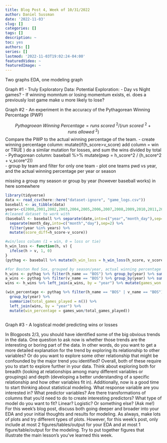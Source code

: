 ```yaml
---
title: Blog Post 4, Week of 10/31/2022
author: Daniel Sussman
date: '2022-11-03'
slug: []
categories: []
tags: []
description: ~
toc: yes
authors: []
series: []
lastmod: '2022-11-03T19:02:24-04:00'
featuredVideo: ~
featuredImage: ~
---
```


Two graphs EDA, one modeling graph

Graph #1 - Truly Exploratory Data: 
Potential Exploration: 
 - Day vs Night games?
 - If winning momntum or losing momentum exists, ei. does a previously lost game make u more     likely to lose?


Graph #2 - An experiment in the accuracy of the Pythagorean Winning Percentage (PWP)

$$Pythagroean\ Winning\ Percentage = runs\ scored\ ^{2} / (run\ scored\ ^{2} + runs\ allowed\  ^{2})$$
Compare the PWP to the actual winning percentage of the team. 
 - create winning percentage column: mutate(if(h_score>v_score) add column = win or TRUE )
      do a similar mutation for losses, and sum the wins divided by total 
 - Pythagorean column: baseball %>% mutate(pwp = h_score^2 / (h_score^2 + v_score^2))  
 - group by team and filter for only one team
 - plot one teams pwd vs year, and the actual winning percentage per year or season 

 missing a group my season or group  by year (however baseball works) in here somewhere 
 
```r
library(tidyverse)
data <- read_csv(here::here("dataset-ignore", "game_logs.csv"))
baseball <- as_tibble(data)
years<-c(2000,2001,2002,2003,2004,2005,2006,2007,2008,2009,2010,2011,2012,2013,2014,2015,2016)
#cleaned dataset to work with
(baseball <- baseball %>% separate(date,into=c("year","month_day"),sep=4) %>% 
  separate(month_day,into=c("month","day"),sep=2) %>% 
  filter(year %in% years) %>% 
  mutate(score_diff=h_score-v_score))

#win/loss column (1 = win, 0 = loss or tie)
h_win_loss <- function(h, v) {
  ifelse(h > v, 1, 0)
}
(pythag <- baseball %>% mutate(h_win_loss = h_win_loss(h_score, v_score)))

#for Boston Red Sox, grouped by season/year, actual winning percentage
h_wins <- pythag %>% filter(h_name == "BOS") %>% group_by(year) %>% summarize(home_games_won = sum(h_win_loss == 1))
a_wins <- pythag %>% filter(v_name == "BOS") %>% group_by(year) %>% summarize(away_games_won = sum(h_win_loss == 0))
wins <- h_wins %>% left_join(a_wins, by = "year") %>% mutate(games_won = home_games_won + away_games_won)

(win_percentage <- pythag %>% filter(h_name == "BOS" | v_name == "BOS") %>% 
  group_by(year) %>% 
  summarize(total_games_played = n()) %>% 
  left_join(wins, by = "year") %>% 
  mutate(win_percentage = games_won/total_games_played))
  
```

Graph #3 - A logistical model predicting wins or losses

In Blogposts 2/3, you should have identified some of the big obvious trends in the data. One question to ask now is whether those trends are the interesting or boring part of the data. In other words, do you want to get a more detailed explanation for the trend by exploring its relationship to other variables? Or do you want to explore some other relationship that might be confounded by the major trend you identified? Overall, both of these require you to start to explore further in your data. Think about exploring both for breadth (looking at relationships among many different variables or groupings) and depth (developing a better understanding of a specific relationship and how other variables fit in).
Additionally, now is a good time to start thinking about statistical modeling. What response variable are you interested in? What predictor variables? Are there transformations of columns that you’d need to do to create interesting predictors? What type of model do you want to fit? Linear? Logistic? Or something else? (Ask me!)
For this week’s blog post, discuss both going deeper and broader into your EDA and your initial thoughts and results for modeling. As always, make lots of plots and try different types of plots. However, for this week’s post, only include at most 2 figures/tables/output for your EDA and at most 1 figure/table/output for the modeling. Try to put together figures that illustrate the main lesson’s you’ve learned this week.
